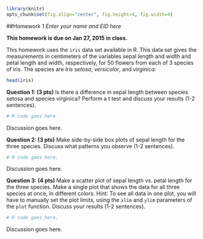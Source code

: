 ```r
library(knitr)
opts_chunk$set(fig.align="center", fig.height=4, fig.width=4)
```
##Homework 1
*Enter your name and EID here*

**This homework is due on Jan 27, 2015 in class.**

This homework uses the `iris` data set available in R. This data set gives the measurements in centimeters of the variables sepal length and width and petal length and width, respectively, for 50 flowers from each of 3 species of iris. The species are *Iris setosa*, *versicolor*, and *virginica:*

```r
head(iris)
```

**Question 1: (3 pts)** Is there a difference in sepal length between species setosa and species virginica? Perform a t test and discuss your results (1-2 sentences).

```r
# R code goes here
```
Discussion goes here.

**Question 2: (3 pts)** Make side-by-side box plots of sepal length for the three species. Discuss what patterns you observe (1-2 sentences).

```r
# R code goes here.
```
Discussion goes here.

**Question 3: (4 pts)** Make a scatter plot of sepal length vs. petal length for the three species. Make a single plot that shows the data for all three species at once, in different colors. Hint: To see all data in one plot, you will have to manually set the plot limits, using the `xlim` and `ylim` parameters of the `plot` function. Discuss your results (1-2 sentences).

```r
# R code goes here.
```
Discussion goes here.





